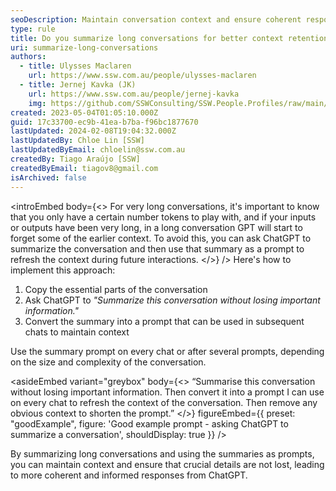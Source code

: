 ```yaml
---
seoDescription: Maintain conversation context and ensure coherent responses by summarizing long conversations and using summaries as prompts.
type: rule
title: Do you summarize long conversations for better context retention?
uri: summarize-long-conversations
authors:
  - title: Ulysses Maclaren
    url: https://www.ssw.com.au/people/ulysses-maclaren
  - title: Jernej Kavka (JK)
    url: https://www.ssw.com.au/people/jernej-kavka
    img: https://github.com/SSWConsulting/SSW.People.Profiles/raw/main/Jernej-Kavka/Images/Jernej-Kavka-Profile.jpg
created: 2023-05-04T01:05:10.000Z
guid: 17c33700-ec9b-41ea-b7ba-f96bc1877670
lastUpdated: 2024-02-08T19:04:32.000Z
lastUpdatedBy: Chloe Lin [SSW]
lastUpdatedByEmail: chloelin@ssw.com.au
createdBy: Tiago Araújo [SSW]
createdByEmail: tiagov8@gmail.com
isArchived: false
---
```


<introEmbed
  body={<>
For very long conversations, it's important to know that you only have a certain number tokens to play with, and if your inputs or outputs have been very long, in a long conversation GPT will start to forget some of the earlier context. To avoid this, you can ask ChatGPT to summarize the conversation and then use that summary as a prompt to refresh the context during future interactions.
  </>}
/>
Here's how to implement this approach:

1. Copy the essential parts of the conversation
2. Ask ChatGPT to _"Summarize this conversation without losing important information."_
3. Convert the summary into a prompt that can be used in subsequent chats to maintain context

Use the summary prompt on every chat or after several prompts, depending on the size and complexity of the conversation.

<asideEmbed
  variant="greybox"
  body={<>
    “Summarise this conversation without losing important information. Then convert it into a prompt I can use on every chat to refresh the context of the conversation. Then remove any obvious context to shorten the prompt.”
  </>}
  figureEmbed={{
    preset: "goodExample",
    figure: 'Good example prompt - asking ChatGPT to summarize a conversation',
    shouldDisplay: true
  }}
/>

By summarizing long conversations and using the summaries as prompts, you can maintain context and ensure that crucial details are not lost, leading to more coherent and informed responses from ChatGPT.

